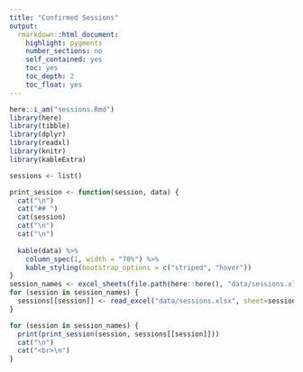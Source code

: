 ```yaml
---
title: "Confirmed Sessions"
output: 
  rmarkdown::html_document:
    highlight: pygments
    number_sections: no
    self_contained: yes
    toc: yes
    toc_depth: 2
    toc_float: yes
---
```

```r
here::i_am("sessions.Rmd")
library(here)
library(tibble)
library(dplyr)
library(readxl)
library(knitr)
library(kableExtra)

sessions <- list()

print_session <- function(session, data) {
  cat("\n")
  cat("## ")
  cat(session)
  cat("\n")
  cat("\n")
  
  kable(data) %>%
    column_spec(1, width = "70%") %>%
    kable_styling(bootstrap_options = c("striped", "hover"))
}
session_names <- excel_sheets(file.path(here::here(), "data/sessions.xlsx"))
for (session in session_names) {
  sessions[[session]] <- read_excel("data/sessions.xlsx", sheet=session) 
}


```

```r

for (session in session_names) {
  print(print_session(session, sessions[[session]]))
  cat("\n")
  cat("<br>\n")
}

```
```r

```